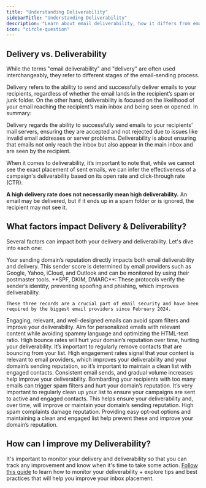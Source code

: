 ```yaml
---
title: "Understanding Deliverability"
sidebarTitle: "Understanding Deliverability"
description: "Learn about email deliverability, how it differs from email delivery, and what factors impact both aspects of your email campaigns."
icon: "circle-question"
---
```


## Delivery vs. Deliverability

While the terms "email deliverability" and "delivery" are often used interchangeably, they refer to different stages of the email-sending process.

Delivery refers to the ability to send and successfully deliver emails to your recipients, regardless of whether the email lands in the recipient’s spam or junk folder. On the other hand, deliverability is focused on the likelihood of your email reaching the recipient’s main inbox and being seen or opened. In summary:

<Card title="Delivery" icon="circle-check">
  Delivery regards the ability to successfully send emails to your recipients' mail servers, ensuring they are accepted and not rejected due to issues like invalid email addresses or server problems.
</Card>

<Card title="Deliverability" icon="inbox">
  Deliverability is about ensuring that emails not only reach the inbox but also appear in the main inbox and are seen by the recipient.
</Card>

When it comes to deliverability, it’s important to note that, while we cannot see the exact placement of sent emails, we can infer the effectiveness of a campaign's deliverability based on its open rate and click-through rate (CTR).

**A high delivery rate does not necessarily mean high deliverability.** An email may be delivered, but if it ends up in a spam folder or is ignored, the recipient may not see it.

## What factors impact Delivery & Deliverability?

Several factors can impact both your delivery and deliverability. Let's dive into each one:

<AccordionGroup>
  <Accordion title="Domain Reputation" defaultOpen={false}>
    Your sending domain’s reputation directly impacts both email deliverability and delivery. This sender score is determined by email providers such as Google, Yahoo, iCloud, and Outlook and can be monitored by using their postmaster tools.
  </Accordion>

  <Accordion title="Email Authentication" defaultOpen={false}>
    **SPF, DKIM, DMARC**: These protocols verify the sender’s identity, preventing spoofing and phishing, which improves deliverability.

    These three records are a crucial part of email security and have been required by the biggest email providers since February 2024.
  </Accordion>

  <Accordion title="Email Content" defaultOpen={false}>
    Engaging, relevant, and well-designed emails can avoid spam filters and improve your deliverability. Aim for personalized emails with relevant content while avoiding spammy language and optimizing the HTML-text ratio.
  </Accordion>

  <Accordion title="Bounce Rates" defaultOpen={false}>
    High bounce rates will hurt your domain’s reputation over time, hurting your deliverability. It’s important to regularly remove contacts that are bouncing from your list.
  </Accordion>

  <Accordion title="Engagement Rates" defaultOpen={false}>
    High engagement rates signal that your content is relevant to email providers, which improves your deliverability and your domain’s sending reputation, so it’s important to maintain a clean list with engaged contacts.
  </Accordion>

  <Accordion title="Sending Frequency & Volume" defaultOpen={false}>
    Consistent email sends, and gradual volume increases help improve your deliverability. Bombarding your recipients with too many emails can trigger spam filters and hurt your domain’s reputation.
  </Accordion>

  <Accordion title="List Hygiene" defaultOpen={false}>
    It’s very important to regularly clean up your list to ensure your campaigns are sent to active and engaged contacts. This helps ensure your deliverability and, over time, will improve or maintain your domain’s sending reputation.
  </Accordion>

  <Accordion title="Spam Complaints" defaultOpen={false}>
    High spam complaints damage reputation. Providing easy opt-out options and maintaining a clean and engaged list help prevent these and improve your domain’s reputation.
  </Accordion>
</AccordionGroup>

## How can I improve my Deliverability?

It's important to monitor your delivery and deliverability so that you can track any improvement and know when it's time to take some action. [Follow this guide](https://help.privy.com/docs/learn/deliverability/how-to-improve-deliverability) to learn how to monitor your deliverability + explore tips and best practices that will help you improve your inbox placement.
